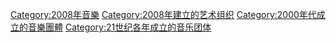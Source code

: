{{Commons cat|Musical groups established in 2008}}
{{Cat topic in year|topic=成立的音樂團體|year=2008}}

[[Category:2008年音樂|Category:2008年音樂]]
[[Category:2008年建立的艺术组织|Category:2008年建立的艺术组织]]
[[Category:2000年代成立的音樂團體|Category:2000年代成立的音樂團體]]
[[Category:21世纪各年成立的音乐团体|Category:21世纪各年成立的音乐团体]]